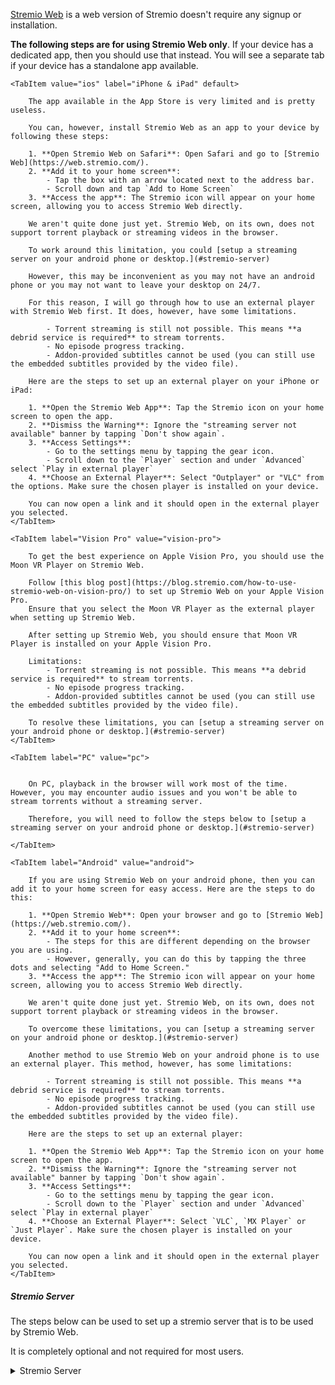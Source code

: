 
[Stremio Web](https://web.stremio.com) is a web version of Stremio doesn't require any signup or installation.

**The following steps are for using Stremio Web only**. 
If your device has a dedicated app, then you should use that instead.
You will see a separate tab if your device has a standalone app available.

<Tabs className="custom-tabs" queryString="web-platform">
        
    <TabItem value="ios" label="iPhone & iPad" default>

        The app available in the App Store is very limited and is pretty useless.

        You can, however, install Stremio Web as an app to your device by following these steps:

        1. **Open Stremio Web on Safari**: Open Safari and go to [Stremio Web](https://web.stremio.com/).
        2. **Add it to your home screen**:
            - Tap the box with an arrow located next to the address bar.
            - Scroll down and tap `Add to Home Screen`
        3. **Access the app**: The Stremio icon will appear on your home screen, allowing you to access Stremio Web directly.

        We aren't quite done just yet. Stremio Web, on its own, does not support torrent playback or streaming videos in the browser.

        To work around this limitation, you could [setup a streaming server on your android phone or desktop.](#stremio-server)
       
        However, this may be inconvenient as you may not have an android phone or you may not want to leave your desktop on 24/7.

        For this reason, I will go through how to use an external player with Stremio Web first. It does, however, have some limitations.

            - Torrent streaming is still not possible. This means **a debrid service is required** to stream torrents.
            - No episode progress tracking.
            - Addon-provided subtitles cannot be used (you can still use the embedded subtitles provided by the video file).

        Here are the steps to set up an external player on your iPhone or iPad:

        1. **Open the Stremio Web App**: Tap the Stremio icon on your home screen to open the app.
        2. **Dismiss the Warning**: Ignore the "streaming server not available" banner by tapping `Don't show again`.
        3. **Access Settings**:
            - Go to the settings menu by tapping the gear icon.
            - Scroll down to the `Player` section and under `Advanced` select `Play in external player`
        4. **Choose an External Player**: Select "Outplayer" or "VLC" from the options. Make sure the chosen player is installed on your device.

        You can now open a link and it should open in the external player you selected.
    </TabItem>

    <TabItem label="Vision Pro" value="vision-pro">
    
        To get the best experience on Apple Vision Pro, you should use the Moon VR Player on Stremio Web. 

        Follow [this blog post](https://blog.stremio.com/how-to-use-stremio-web-on-vision-pro/) to set up Stremio Web on your Apple Vision Pro.
        Ensure that you select the Moon VR Player as the external player when setting up Stremio Web.

        After setting up Stremio Web, you should ensure that Moon VR Player is installed on your Apple Vision Pro.

        Limitations:
            - Torrent streaming is not possible. This means **a debrid service is required** to stream torrents.
            - No episode progress tracking.
            - Addon-provided subtitles cannot be used (you can still use the embedded subtitles provided by the video file).

        To resolve these limitations, you can [setup a streaming server on your android phone or desktop.](#stremio-server)
    </TabItem>

    <TabItem label="PC" value="pc">


        On PC, playback in the browser will work most of the time. However, you may encounter audio issues and you won't be able to stream torrents without a streaming server.

        Therefore, you will need to follow the steps below to [setup a streaming server on your android phone or desktop.](#stremio-server)

    </TabItem>

    <TabItem label="Android" value="android">

        If you are using Stremio Web on your android phone, then you can add it to your home screen for easy access. Here are the steps to do this:

        1. **Open Stremio Web**: Open your browser and go to [Stremio Web](https://web.stremio.com/).
        2. **Add it to your home screen**:
            - The steps for this are different depending on the browser you are using.
            - However, generally, you can do this by tapping the three dots and selecting "Add to Home Screen."
        3. **Access the app**: The Stremio icon will appear on your home screen, allowing you to access Stremio Web directly.

        We aren't quite done just yet. Stremio Web, on its own, does not support torrent playback or streaming videos in the browser.

        To overcome these limitations, you can [setup a streaming server on your android phone or desktop.](#stremio-server)

        Another method to use Stremio Web on your android phone is to use an external player. This method, however, has some limitations:

            - Torrent streaming is still not possible. This means **a debrid service is required** to stream torrents.
            - No episode progress tracking.
            - Addon-provided subtitles cannot be used (you can still use the embedded subtitles provided by the video file).

        Here are the steps to set up an external player:

        1. **Open the Stremio Web App**: Tap the Stremio icon on your home screen to open the app.
        2. **Dismiss the Warning**: Ignore the "streaming server not available" banner by tapping `Don't show again`.
        3. **Access Settings**:
            - Go to the settings menu by tapping the gear icon.
            - Scroll down to the `Player` section and under `Advanced` select `Play in external player`
        4. **Choose an External Player**: Select `VLC`, `MX Player` or `Just Player`. Make sure the chosen player is installed on your device.

        You can now open a link and it should open in the external player you selected.
    </TabItem>


</Tabs>

##### Stremio Server

The steps below can be used to set up a stremio server that is to be used by Stremio Web. 

It is completely optional and not required for most users. 


<details>
<summary>Stremio Server</summary>
<div>
On its own, Stremio Web is limited in what it can do. 
You won't be able to stream torrents, you may encounter audio issues and on some devices, you won't be able to play content within the browser.

On iOS, you are most likely using an external player. This has some limitations: 
    - Torrent streaming is still not possible. This means **a debrid service is required** to stream torrents.
    - No episode progress tracking. 
    - Addon-provided subtitles cannot be used (you can still use the embedded subtitles provided by the video file).

By using a streaming server, you can overcome these limitations.
It would mean you can play in the native web browser, stream torrents without a debrid service (though I still recommend you use a debrid service anyways) and have a better experience overall.

This is why it is recommended that you connect Stremio Web to a streaming server. 

There are a few ways to set up a streaming server for Stremio Web. 
You can either run it on your desktop or on your android device.
I recommend using an android device as it can be left on 24/7 more easily than a desktop.


<Tabs queryString="server-device">
    <TabItem value="desktop" label="Desktop">
        You can either use a standalone server with the Stremio Service or use the server that is built-in to the desktop application. 
        If you are planning on using Stremio Web only, then I recommend using the standalone server.

        To get started, first ensure that one of the two is downloaded and installed .

        1. Download the standalone [Stremio Service](https://www.stremio.com/download-service) or the [Stremio Desktop](https://www.stremio.com/download) application.
        2. Run the setup and then launch the application. 
        <Admonition type="note">
        If you are using Stremio Service, you can see if it is running by checking the system tray.
        </Admonition>
        3. Open [Stremio Web](https://web.stremio.com/) 
        4. Go to Settings
        5. Click on the Streaming section, you should see this: 

                ![stremio service settings](/img/stremio/service_settings.png)
            
            :::tip 
            If it shows the Status as error, try disabling any adblockers/tracking blockers you have enabled.
            On Brave, it will not work without disabling Brave Shields.

            You may need to also add an exception for the Stremio service in your firewall settings.
            :::

        6. The Stremio service has now been correctly set up. However, you can only access it on the same device.
        To access it from another device (in the same network) follow the next steps:

        7. Set the Streaming HTTPS endpoint to your local IP address (this option should appear as a dropdown).
        8. Then copy the Remote URL and paste it into your other device's Stremio settings for the streaming server URL.

        The Stremio service is now set up and can be accessed from another device.
    </TabItem>
    <TabItem value="android" label="Android">

        1. Ensure the [Stremio app](https://play.google.com/store/apps/details?id=com.stremio.one) is installed on your android device. 
        2. Ensure it has the notifications permission
        3. Open the app and go to settings and scroll down to the Streaming Server section.
        4. You should set the cache size to 10GB and torrent profile to Ultra Fast or Fast depending on your internet speed..

            ![stremio settings](/img/stremio/android_server_settings.jpg)

        5. Below that, you will see the `Performance & Stability` section. Check the `Run as foreground service` option. 

            ![stremio settings](/img/stremio/android_performance_settings.jpg)
        6. You should now see a notification in your notification bar. This means the server is running.

            ![stremio notification](/img/stremio/android_server_notification.jpg)

        You can now access this server from the android device only.
        To access it from other devices within your network, follow the remaining steps: 

        7. Open [Stremio Web](https://web.stremio.com/) on the same android device that is running the server.
        8. Go to settings and scroll down to the Streaming section 
        9. You should see the following options:

            ![stremio web settings](/img/stremio/android_web_streaming_settings.jpg)

        10. Set the Streaming HTTPS endpoint to your local IP address (this option should appear as an option in the dropdown).
        11. Copy the Remote URL and send it to your other device.
        12. On your other device now, open [Stremio Web](https://web.stremio.com/) and go to settings.
        13. Go to the Streaming section and paste the Remote URL into the `Url` field. 


    </TabItem>
</Tabs>
</div>
</details>
